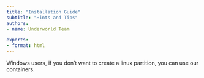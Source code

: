 ```yaml
---
title: "Installation Guide"
subtitle: "Hints and Tips"
authors:
- name: Underworld Team

exports:
- format: html
---
```







Windows users, if you don't want to create a linux partition, you can use our containers.
